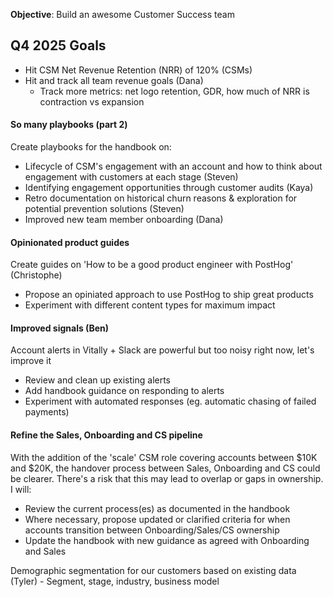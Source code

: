 **Objective**: Build an awesome Customer Success team

## Q4 2025 Goals

  - Hit CSM Net Revenue Retention (NRR) of 120% (CSMs)
  - Hit and track all team revenue goals (Dana)
    - Track more metrics: net logo retention, GDR, how much of NRR is contraction vs expansion

#### So many playbooks (part 2)
Create playbooks for the handbook on:
- Lifecycle of CSM's engagement with an account and how to think about engagement with customers at each stage (Steven)
- Identifying engagement opportunities through customer audits (Kaya)
- Retro documentation on historical churn reasons & exploration for potential prevention solutions (Steven)
- Improved new team member onboarding (Dana)

#### Opinionated product guides
Create guides on 'How to be a good product engineer with PostHog' (Christophe)
- Propose an opiniated approach to use PostHog to ship great products
- Experiment with different content types for maximum impact

#### Improved signals (Ben)
Account alerts in Vitally + Slack are powerful but too noisy right now, let's improve it
- Review and clean up existing alerts
- Add handbook guidance on responding to alerts
- Experiment with automated responses (eg. automatic chasing of failed payments)

#### Refine the Sales, Onboarding and CS pipeline
With the addition of the 'scale' CSM role covering accounts between $10K and $20K, the handover process between Sales, Onboarding and CS could be clearer. There's a risk that this may lead to overlap or gaps in ownership. I will:
- Review the current process(es) as documented in the handbook
- Where necessary, propose updated or clarified criteria for when accounts transition between Onboarding/Sales/CS ownership
- Update the handbook with new guidance as agreed with Onboarding and Sales

Demographic segmentation for our customers based on existing data (Tyler) - Segment, stage, industry, business model

